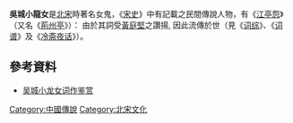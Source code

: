 '''吳城小龍女'''是[[北宋|北宋]]時著名女鬼，《[[宋史|宋史]]》中有記載之民間傳說人物，有《[[江亭怨|江亭怨]]》（又名《[[荊州亭|荊州亭]]》）： 
{{quote|
帘卷曲阑独倚，江展暮云无际。泪眼不曾晴，家在吴头楚尾。<br> 
数点落花乱委，扑鹿沙鸥惊起。诗句欲成时，没入苍烟丛里。
}}
由於其詞受[[黃庭堅|黃庭堅]]之讚揚, 因此流傳於世（見《[[词综|词综]]》、《[[词谱|词谱]]》及《[[冷斋夜话|冷斋夜话]]》）。

==參考資料==
* [http://www.eywedu.com/songci/a244.htm 吴城小龙女词作鉴赏]{{Wayback|url=http://www.eywedu.com/songci/a244.htm |date=20120324204349 }}

[[Category:中國傳說|Category:中國傳說]]
[[Category:北宋文化|Category:北宋文化]]